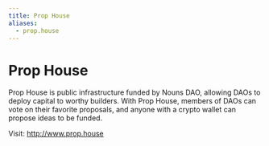 ```yaml
---
title: Prop House
aliases:
  - prop.house
---
```


# Prop House

Prop House is public infrastructure funded by Nouns DAO, allowing DAOs to deploy capital to worthy builders. With Prop House, members of DAOs can vote on their favorite proposals, and anyone with a crypto wallet can propose ideas to be funded.

Visit: http://www.prop.house
